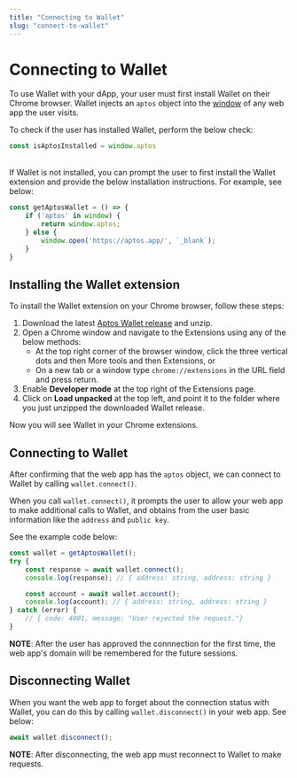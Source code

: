 ```yaml
---
title: "Connecting to Wallet"
slug: "connect-to-wallet"
---
```


# Connecting to Wallet

To use Wallet with your dApp, your user must first install Wallet on their Chrome browser. Wallet injects an `aptos` object into the [window](https://developer.mozilla.org/en-US/docs/Web/API/Window) of any web app the user visits. 

To check if the user has installed Wallet, perform the below check:

```typescript
const isAptosInstalled = window.aptos
```

<br />
If Wallet is not installed, you can prompt the user to first install the Wallet extension and provide the below installation instructions. For example, see below:

```typescript
const getAptosWallet = () => {
    if ('aptos' in window) {
        return window.aptos;
    } else {
        window.open('https://aptos.app/', `_blank`);
    }
}
```

## Installing the Wallet extension 

To install the Wallet extension on your Chrome browser, follow these steps:

1. Download the latest [Aptos Wallet release](https://github.com/aptos-labs/aptos-core/releases?q=wallet&expanded=true) and unzip.
2. Open a Chrome window and navigate to the Extensions using any of the below methods:
    - At the top right corner of the browser window, click the three vertical dots and then More tools and then Extensions, or
    - On a new tab or a window type `chrome://extensions` in the URL field and press return.
3. Enable **Developer mode** at the top right of the Extensions page.
4. Click on **Load unpacked** at the top left, and point it to the folder where you just unzipped the downloaded Wallet release.

Now you will see Wallet in your Chrome extensions.

## Connecting to Wallet

After confirming that the web app has the `aptos` object, we can connect to Wallet by calling `wallet.connect()`. 

When you call `wallet.connect()`, it prompts the user to allow your web app to make additional calls to Wallet, and obtains from the user basic information like the `address` and `public key`. 

See the example code below:

```typescript
const wallet = getAptosWallet();
try {
    const response = await wallet.connect();
    console.log(response); // { address: string, address: string }

    const account = await wallet.account();
    console.log(account); // { address: string, address: string }
} catch (error) {
    // { code: 4001, message: "User rejected the request."}
}
```

**NOTE**: After the user has approved the connnection for the first time, the web app's domain will be remembered for the future sessions. 

## Disconnecting Wallet

When you want the web app to forget about the connection status with Wallet, you can do this by calling `wallet.disconnect()` in your web app. See below:

```typescript
await wallet.disconnect();
```

**NOTE**: After disconnecting, the web app must reconnect to Wallet to make requests. 
